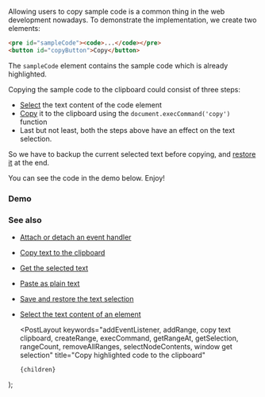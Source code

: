 
Allowing users to copy sample code is a common thing in the web development nowadays.
To demonstrate the implementation, we create two elements:

```html
<pre id="sampleCode"><code>...</code></pre>
<button id="copyButton">Copy</button>
```

The `sampleCode` element contains the sample code which is already highlighted.

Copying the sample code to the clipboard could consist of three steps:

-   [Select](/select-the-text-content-of-an-element) the text content of the code element
-   [Copy](/copy-text-to-the-clipboard) it to the clipboard using the `document.execCommand('copy')` function
-   Last but not least, both the steps above have an effect on the text selection.

So we have to backup the current selected text before copying, and [restore it](/save-and-restore-the-text-selection) at the end.

You can see the code in the demo below. Enjoy!

### Demo

<Demo title="Copy highlighted code to the clipboard" url="/demo/copy-highlighted-code-to-the-clipboard/index.html" />

### See also

-   [Attach or detach an event handler](/attach-or-detach-an-event-handler)
-   [Copy text to the clipboard](/copy-text-to-the-clipboard)
-   [Get the selected text](/get-the-selected-text)
-   [Paste as plain text](/paste-as-plain-text)
-   [Save and restore the text selection](/save-and-restore-the-text-selection)
-   [Select the text content of an element](/select-the-text-content-of-an-element)

    <PostLayout
        keywords="addEventListener, addRange, copy text clipboard, createRange, execCommand, getRangeAt, getSelection, rangeCount, removeAllRanges, selectNodeContents, window get selection"
        title="Copy highlighted code to the clipboard"
    >
        {children}
    </PostLayout>
);

